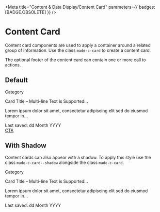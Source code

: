 
<Meta
  title="Content &amp; Data Display/Content Card"
  parameters={{ badges: [BADGE.OBSOLETE] }}
/>

# Content Card

Content card components are used to apply a container around a related group of information. Use the class `made-c-card` to create a content card.

The optional footer of the content card can contain one or more call to actions.

## Default

<Canvas>
  <Story name="Default">
    <div class="made-c-card">
      <p class="made-u-eyebrow--02 made-u-margin-bottom-2-x">Category</p>
      <p class="made-u-h4 made-u-margin-bottom-1-x">
        Card Title – Multi-line Text is Supported...
      </p>
      <p class="made-u-body--small made-u-margin-bottom-1-x">
        Lorem ipsum dolor sit amet, consectetur adipiscing elit sed do eiusmod
        tempor in…
      </p>
      <div class="made-u-helper-text ">Last saved: dd Month YYYY</div>
      <div class="made-c-card__cta">
        <a href="">CTA</a>
      </div>
    </div>
  </Story>
</Canvas>

## With Shadow

Content cards can also appear with a shadow. To apply this style use the class `made-c-card--shadow` alongside the class `made-c-card`.

<Canvas>
  <Story name="With Shadow">
    <div class="made-c-card made-c-card--shadow">
      <p class="made-u-eyebrow--02 made-u-margin-bottom-2-x">Category</p>
      <p class="made-u-h4 made-u-margin-bottom-1-x">
        Card Title – Multi-line Text is Supported...
      </p>
      <p class="made-u-body--small made-u-margin-bottom-1-x">
        Lorem ipsum dolor sit amet, consectetur adipiscing elit sed do eiusmod
        tempor in…
      </p>
      <span class="made-u-helper-text ">Last saved: dd Month YYYY</span>
    </div>
  </Story>
</Canvas>
